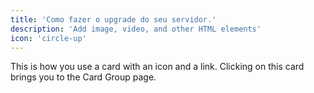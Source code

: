 ```yaml
---
title: 'Como fazer o upgrade do seu servidor.'
description: 'Add image, video, and other HTML elements'
icon: 'circle-up'
---
```


<Card title="Teste" icon="link" horizontal="horizontal" href="/content/components/card-group">
</Card>

<Card title="Click on me" icon="link" href="/content/components/card-group">
  This is how you use a card with an icon and a link. Clicking on this card
  brings you to the Card Group page.
</Card>
